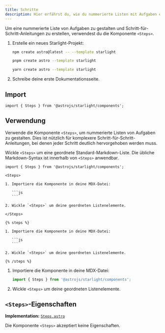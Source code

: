 ```yaml
---
title: Schritte
description: Hier erfährst du, wie du nummerierte Listen mit Aufgaben erstellen kannst, um Schritt-für-Schritt-Anleitungen in Starlight zu erstellen.
---
```



Um eine nummerierte Liste von Aufgaben zu gestalten und Schritt-für-Schritt-Anleitungen zu erstellen, verwendest du die Komponente `<Steps>`.


<Preview>

<Steps slot="preview">

1. Erstelle ein neues Starlight-Projekt:

   <Tabs syncKey="pkg">

   <TabItem label="npm">

   ```sh
   npm create astro@latest -- --template starlight
   ```

   </TabItem>

   <TabItem label="pnpm">

   ```sh
   pnpm create astro --template starlight
   ```

   </TabItem>

   <TabItem label="Yarn">

   ```sh
   yarn create astro --template starlight
   ```

   </TabItem>

   </Tabs>

2. Schreibe deine erste Dokumentationsseite.

</Steps>

</Preview>

## Import

```tsx
import { Steps } from '@astrojs/starlight/components';
```

## Verwendung

Verwende die Komponente `<Steps>`, um nummerierte Listen von Aufgaben zu gestalten.
Dies ist nützlich für komplexere Schritt-für-Schritt-Anleitungen, bei denen jeder Schritt deutlich hervorgehoben werden muss.

Wickle `<Steps>` um eine geordnete Standard-Markdown-Liste.
Die übliche Markdown-Syntax ist innerhalb von `<Steps>` anwendbar.

<Preview>

````mdx
import { Steps } from '@astrojs/starlight/components';

<Steps>

1. Importiere die Komponente in deine MDX-Datei:

   ```js
   ```

2. Wickle `<Steps>` um deine geordneten Listenelemente.

</Steps>
````

<Fragment slot="markdoc">

````markdoc
{% steps %}

1. Importiere die Komponente in deine MDX-Datei:

   ```js
   ```

2. Wickle `<Steps>` um deine geordneten Listenelemente.

{% /steps %}
````

</Fragment>

<Steps slot="preview">

1. Importiere die Komponente in deine MDX-Datei:

   ```js
   import { Steps } from '@astrojs/starlight/components';
   ```

2. Wickle `<Steps>` um deine geordneten Listenelemente.

</Steps>

</Preview>

## `<Steps>`-Eigenschaften

**Implementation:** [`Steps.astro`](https://github.com/withastro/starlight/blob/main/packages/starlight/user-components/Steps.astro)

Die Komponente `<Steps>` akzeptiert keine Eigenschaften.
